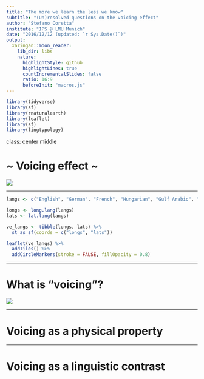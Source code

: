 ```yaml
---
title: "The more we learn the less we know"
subtitle: "(Un)resolved questions on the voicing effect"
author: "Stefano Coretta"
institute: "IPS @ LMU Munich"
date: "2016/12/12 (updated: `r Sys.Date()`)"
output:
  xaringan::moon_reader:
    lib_dir: libs
    nature:
      highlightStyle: github
      highlightLines: true
      countIncrementalSlides: false
      ratio: 16:9
      beforeInit: "macros.js"
---
```


```r
library(tidyverse)
library(sf)
library(rnaturalearth)
library(leaflet)
library(sf)
library(lingtypology)
```


class: center middle

# ~ Voicing effect ~

![](img/voicing-effect.png)

---

```r
langs <- c("English", "German", "French", "Hungarian", "Gulf Arabic", "Assamese", "Bengali", "Dutch", "Georgian", "Hindi", "Italian", "Icelandic", "Japanese", "Korean", "Lithuanian", "Norwegian", "Spanish", "Swedish", "Telugu", "Russian", "Czech", "Polish")

longs <- long.lang(langs)
lats <- lat.lang(langs)

ve_langs <- tibble(longs, lats) %>%
  st_as_sf(coords = c("longs", "lats"))

leaflet(ve_langs) %>% 
  addTiles() %>%
  addCircleMarkers(stroke = FALSE, fillOpacity = 0.8)
```

---

# What is "voicing"?

![](img/voicing.png)


---

# Voicing as a physical property


---

# Voicing as a linguistic contrast

